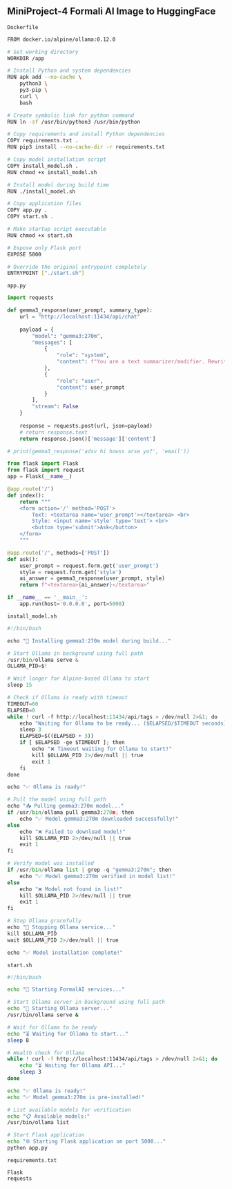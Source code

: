 ## MiniProject-4 Formali AI Image to HuggingFace

`Dockerfile`
```bash
FROM docker.io/alpine/ollama:0.12.0

# Set working directory
WORKDIR /app

# Install Python and system dependencies
RUN apk add --no-cache \
    python3 \
    py3-pip \
    curl \
    bash

# Create symbolic link for python command
RUN ln -sf /usr/bin/python3 /usr/bin/python

# Copy requirements and install Python dependencies
COPY requirements.txt .
RUN pip3 install --no-cache-dir -r requirements.txt

# Copy model installation script
COPY install_model.sh .
RUN chmod +x install_model.sh

# Install model during build time
RUN ./install_model.sh

# Copy application files
COPY app.py .
COPY start.sh .

# Make startup script executable
RUN chmod +x start.sh

# Expose only Flask port
EXPOSE 5000

# Override the original entrypoint completely
ENTRYPOINT ["./start.sh"]
```

`app.py`
```python
import requests

def gemma3_response(user_prompt, summary_type):
    url = "http://localhost:11434/api/chat"
    
    payload = {
        "model": "gemma3:270m",
        "messages": [
            {
                "role": "system",
                "content": f"You are a text summarizer/modifier. Rewrite the input in a formal and {summary_type} style."
            },
            {
                "role": "user",
                "content": user_prompt
            }
        ],
        "stream": False
    }
    
    response = requests.post(url, json=payload)
    # return response.text
    return response.json()['message']['content']

# print(gemma3_response('adsv hi howss arse yo?', 'email'))

from flask import Flask
from flask import request
app = Flask(__name__)

@app.route('/')
def index():
    return """
    <form action='/' method='POST'>
        Text: <textarea name='user_prompt'></textarea> <br>
        Style: <input name='style' type='text'> <br>
        <button type='submit'>Ask</button>
    </form>
    """

@app.route('/', methods=['POST'])
def ask():
    user_prompt = request.form.get('user_prompt')
    style = request.form.get('style')
    ai_answer = gemma3_response(user_prompt, style)
    return f"<textarea>{ai_answer}</textarea>"

if __name__ == '__main__':
    app.run(host='0.0.0.0', port=5000)
```

`install_model.sh`
```python
#!/bin/bash

echo "🔄 Installing gemma3:270m model during build..."

# Start Ollama in background using full path
/usr/bin/ollama serve &
OLLAMA_PID=$!

# Wait longer for Alpine-based Ollama to start
sleep 15

# Check if Ollama is ready with timeout
TIMEOUT=60
ELAPSED=0
while ! curl -f http://localhost:11434/api/tags > /dev/null 2>&1; do
    echo "Waiting for Ollama to be ready... ($ELAPSED/$TIMEOUT seconds)"
    sleep 3
    ELAPSED=$((ELAPSED + 3))
    if [ $ELAPSED -ge $TIMEOUT ]; then
        echo "❌ Timeout waiting for Ollama to start!"
        kill $OLLAMA_PID 2>/dev/null || true
        exit 1
    fi
done

echo "✅ Ollama is ready!"

# Pull the model using full path
echo "📥 Pulling gemma3:270m model..."
if /usr/bin/ollama pull gemma3:270m; then
    echo "✅ Model gemma3:270m downloaded successfully!"
else
    echo "❌ Failed to download model!"
    kill $OLLAMA_PID 2>/dev/null || true
    exit 1
fi

# Verify model was installed
if /usr/bin/ollama list | grep -q "gemma3:270m"; then
    echo "✅ Model gemma3:270m verified in model list!"
else
    echo "❌ Model not found in list!"
    kill $OLLAMA_PID 2>/dev/null || true
    exit 1
fi

# Stop Ollama gracefully
echo "🛑 Stopping Ollama service..."
kill $OLLAMA_PID
wait $OLLAMA_PID 2>/dev/null || true

echo "✅ Model installation complete!"
```

`start.sh`
```bash
#!/bin/bash

echo "🚀 Starting FormalAI services..."

# Start Ollama server in background using full path
echo "📡 Starting Ollama server..."
/usr/bin/ollama serve &

# Wait for Ollama to be ready
echo "⏳ Waiting for Ollama to start..."
sleep 8

# Health check for Ollama
while ! curl -f http://localhost:11434/api/tags > /dev/null 2>&1; do
    echo "⏳ Waiting for Ollama API..."
    sleep 3
done

echo "✅ Ollama is ready!"
echo "✅ Model gemma3:270m is pre-installed!"

# List available models for verification
echo "📋 Available models:"
/usr/bin/ollama list

# Start Flask application
echo "🌐 Starting Flask application on port 5000..."
python app.py
```

`requirements.txt`
```text
Flask
requests
```
